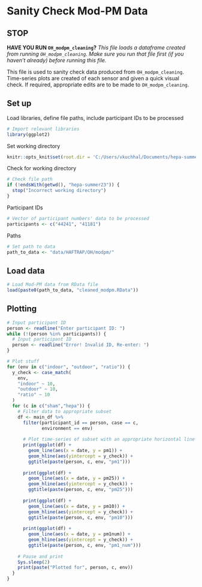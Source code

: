 # Sanity Check Mod-PM Data

## STOP

**HAVE YOU RUN `OH_modpm_cleaning`?**
*This file loads a dataframe created from running `OH_modpm_cleaning`. Make sure you run that file first (if you haven't already) before running this file.*

This file is used to sanity check data produced from `OH_modpm_cleaning`. Time-series plots are created of each sensor and given a quick visual check. If required, appropriate edits are to be made to `OH_modpm_cleaning`.

## Set up
Load libraries, define file paths, include participant IDs to be processed
```r
# Import relevant libraries
library(ggplot2)
```
Set working directory
```r
knitr::opts_knit$set(root.dir = 'C:/Users/vkuchhal/Documents/hepa-summer23')
```

Check for working directory
```r
# Check file path
if (!endsWith(getwd(), "hepa-summer23")) {
  stop("Incorrect working directory")
}
```
Participant IDs
```r
# Vector of participant numbers' data to be processed
participants <- c("44241", "41181")
```

Paths
```r
# Set path to data
path_to_data <- "data/HAFTRAP/OH/modpm/"
```


## Load data
```r
# Load Mod-PM data from RData file
load(paste0(path_to_data, "cleaned_modpm.RData"))
```

## Plotting
```r
# Input participant ID
person <- readline("Enter participant ID: ")
while (!(person %in% participants)) {
  # Input participant ID
  person <- readline("Error! Invalid ID, Re-enter: ")
}

# Plot stuff
for (env in c("indoor", "outdoor", "ratio")) {
  y_check <- case_match(
    env,
    "indoor" ~ 10,
    "outdoor" ~ 10,
    "ratio" ~ 10
  )
  for (c in c("sham","hepa")) {
    # Filter data to appropriate subset
    df <- main_df %>%
      filter(participant_id == person, case == c, 
             environment == env)
    
      # Plot time-series of subset with an appropriate horizontal line
      print(ggplot(df) +
        geom_line(aes(x = date, y = pm1)) +
        geom_hline(aes(yintercept = y_check)) +
        ggtitle(paste(person, c, env, "pm1")))
      
      print(ggplot(df) +
        geom_line(aes(x = date, y = pm25)) +
        geom_hline(aes(yintercept = y_check)) +
        ggtitle(paste(person, c, env, "pm25")))
      
      print(ggplot(df) +
        geom_line(aes(x = date, y = pm10)) +
        geom_hline(aes(yintercept = y_check)) +
        ggtitle(paste(person, c, env, "pm10")))
      
      print(ggplot(df) +
        geom_line(aes(x = date, y = pm1num)) +
        geom_hline(aes(yintercept = y_check)) +
        ggtitle(paste(person, c, env, "pm1_num")))
    
    # Pause and print
    Sys.sleep(2)
    print(paste("Plotted for", person, c, env))
  }
}
```